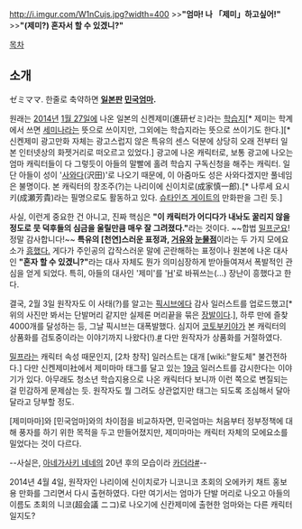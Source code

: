 http://i.imgur.com/W1nCujs.jpg?width=400
>>'''"엄마! 나 「제미」하고싶어!"'''
>>'''"(제미?) 혼자서 할 수 있겠니?"'''

[[목차]]

== 소개 ==
ゼミママ. 한줄로 축약하면 '''[[일본]]판 [[민국엄마]].'''

원래는 [[2014년]] [[1월 27일]]에 나온 일본의 신켄제미(進研ゼミ)라는 [[학습지]][* 제미는 학계에서 쓰면 [[세미나]]라는 뜻으로 쓰이지만, 그외에는 학습지라는 뜻으로 쓰이기도 한다.][* 신켄제미 광고만화 자체는 광고스럽지 않은 특유의 센스 덕분에 상당히 오래 전부터 일본 인터넷상의 화젯거리로 떠오르고 있었다.] 광고에 나온 캐릭터로, 보통 광고에 나오는 엄마 캐릭터들이 다 그렇듯이 아들의 말빨에 홀려 학습지 구독신청을 해주는 캐릭터. 일단 아들이 성이 '[[사와다]](沢田)'로 나오기 때문에, 이 아줌마도 성은 사와다겠지만 풀네임은 불명이다. 본 캐릭터의 창조주(?)는 나리이에 신이치로(成家慎一郎).[* 나루세 요시키(成瀬芳貴)라는 필명으로도 활동하고 있다. [[슈타인즈 게이트]]의 만화판을 그린 듯.]

사실, 이런게 중요한 건 아니고, 진짜 핵심은 '''"이 캐릭터가 어디다가 내놔도 꿀리지 않을 정도로 뭇 덕후들의 심금을 울릴만큼 매우 잘 그려졌다."'''라는 것이다. ~~합법 [[밀프]]군요! 정말 감사합니다!~~ '''특유의 [천연]스러운 표정과, [[거유]]와 [[눈물점]]'''이라는 두 가지 모에요소가 [[뿅가죽네|흥했다.]] 게다가 주인공의 갑작스러운 말에 곤란해하는 표정이나 원본에 나온 대사인 '''"혼자 할 수 있겠니?"'''라는 대사 자체도 뭔가 의미심장하게 받아들여져서 폭발적인 관심을 얻게 되었다. 특히, 아들의 대사인 '제미'를 '[[H]]'로 바꿔쓰는(...) 장난이 흥했다고 한다.

결국, 2월 3일 원작자도 이 사태(?)를 알고는 [[픽시브]]에다 감사 일러스트를 업로드했고[* 위의 사진만 봐서는 단발머리 같지만 실제론 머리끝을 묶은 [[장발]]이다.], 하루 만에 즐찾 4000개를 달성하는 등, 그날 픽시브는 대폭발했다. 심지어 [[코토부키야]]가 본 캐릭터의 상품화를 검토중이라는 이야기까지 나왔다(!).[http://news.nicovideo.jp/watch/nw937990 #] 다만 원작자가 상품화를 거절하였다.

[[밀프]]라는 캐릭터 속성 때문인지, [2차 창작] 일러스트는 대개 [wiki:"왈도체" 불건전하다.] 다만 신켄제미社에서 제미마마 태그를 달고 있는 [[19금]] 일러스트를 감시한다는 이야기가 있다. 아무래도 청소년 학습지용으로 나온 캐릭터다 보니까 이런 쪽으로 변질되는 걸 민감하게 문제삼는 듯. 원작자도 뭘 그려도 상관없지만 태그는 되도록 조심해서 달아달라고 당부할 정도.

[제미마마]와 [민국엄마]와의 차이점을 비교하자면, 민국엄마는 처음부터 정부정책에 대해 풍자를 하기 위한 목적을 두고 만들어졌지만, 제미마마는 캐릭터 자체의 모에요소를 밀었다는 것이 다르다.

--사실은, [[아네가사키 네네]]의 20년 후의 모습이라 [[카더라]][http://livedoor.4.blogimg.jp/hatima/imgs/f/b/fbde1576.jpg #]--

2014년 4월 4일, 원작자인 나리이에 신이치로가 니코니코 초회의 오에카키 채트 홍보용 만화를 그리면서 다시 출현하였다. 다만 여기서는 엄마가 단발 머리로 나오고 아들의 이름도 초회의 니코(超会議 ニコ)로 나오기에 신칸제미에 출현한 엄마와는 다른 캐릭터일지도?
